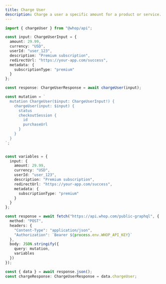 ```yaml
---
title: Charge User
description: Charge a user a specific amount for a product or service.
---
```


<CodeGroup>

```typescript @whop/api
import { chargeUser } from "@whop/api";

const input: ChargeUserInput = {
  amount: 29.99,
  currency: "USD",
  userId: "user_123",
  description: "Premium subscription",
  redirectUrl: "https://your-app.com/success",
  metadata: {
    subscriptionType: "premium"
  }
};

const response: ChargeUserResponse = await chargeUser(input);
```

```typescript GraphQL
const mutation = `
  mutation ChargeUser($input: ChargeUserInput!) {
    chargeUser(input: $input) {
      status
      checkoutSession {
        id
        purchaseUrl
      }
    }
  }
`;


const variables = {
  input: {
    amount: 29.99,
    currency: "USD",
    userId: "user_123",
    description: "Premium subscription",
    redirectUrl: "https://your-app.com/success",
    metadata: {
      subscriptionType: "premium"
    }
  }
};

const response = await fetch("https://api.whop.com/public-graphql", {
  method: "POST",
  headers: {
    "Content-Type": "application/json",
    "Authorization": `Bearer ${process.env.WHOP_API_KEY}`
  },
  body: JSON.stringify({
    query: mutation,
    variables
  })
});

const { data } = await response.json();
const chargeResponse: ChargeUserResponse = data.chargeUser;
```

</CodeGroup> 